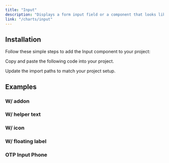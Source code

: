 ```yaml
---
title: "Input"
description: "Displays a form input field or a component that looks like an input field."
link: "/charts/input"
---
```


<ComponentPreview name="input-demo" />

## Installation

Follow these simple steps to add the Input component to your project:

<Steps>

<Step>Copy and paste the following code into your project.</Step>

<CollapsibleSource name="input" path="components/ui/input.tsx" />

<Step>Update the import paths to match your project setup.</Step>

</Steps>

## Examples

### W/ addon

<ComponentPreview name="input-addon" />

### W/ helper text

<ComponentPreview name="input-helper" />

### W/ icon

<ComponentPreview name="input-icon" />

### W/ floating label

<ComponentPreview name="input-labelfloat" />

### OTP Input Phone

<ComponentPreview name="input-phone" />
